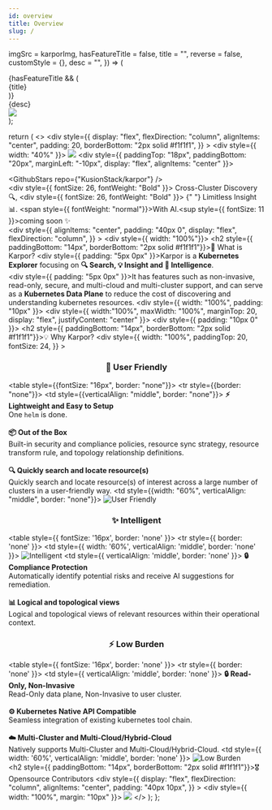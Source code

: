 ```yaml
---
id: overview
title: Overview
slug: /
---
```



  imgSrc = karporImg,
  hasFeatureTitle = false,
  title = "",
  reverse = false,
  customStyle = {},
  desc = "",
}) => (
  <div
    style={{
      display: "flex",
      alignItems: "center",
      padding: "40px 0",
      ...customStyle,
      flexDirection: reverse ? "row-reverse" : "row",
    }}
  >
    <div style={{ width: "50%" }}>
      {hasFeatureTitle && (
        <div style={{ fontSize: 20, padding: "0px 20px" }}>{title}</div>
      )}
      <div style={{ textIndent: "2em", padding: "10px 20px" }}>{desc}</div>
    </div>
    <div style={{ width: "50%", padding: "20px 20px" }}>
      <img src={imgSrc} />
    </div>
  </div>
);

  return (
    <>
      <div
        style={{
          display: "flex",
          flexDirection: "column",
          alignItems: "center",
          padding: 20,
          borderBottom: "2px solid #f1f1f1",
        }}
      >
        <div style={{ width: "40%" }}>
          <img src={logoImg} />
        </div>
        <div style={{ paddingTop: "18px", paddingBottom: "20px", marginLeft:
        "-10px", display: "flex", alignItems: "center" }}>
          <div>
            <KarporButton
              url="https://karpor-demo.kusionstack.io"
              btnText="Demo"
            />
          </div>
          <div>
            <GithubStars repo={"KusionStack/karpor"} />
          </div>
        </div>
        <div style={{ fontSize: 26, fontWeight: "Bold" }}>
          Cross-Cluster Discovery 🔍, 
        </div>
        <div style={{ fontSize: 26, fontWeight: "Bold" }}>
          {" "}
          Limitless Insight 📊. <span style={{ fontWeight: "normal"}}>With AI.<sup
          style={{ fontSize: 11 }}>coming soon </sup></span>✨
        </div>
      </div>
      <div>
      <div
        style={{
          alignItems: "center",
          padding: "40px 0",
          display: "flex",
          flexDirection: "column",
        }}
      >
        <div style={{ width: "100%"}}>
            <h2 style={{ paddingBottom: "14px", borderBottom: "2px solid #f1f1f1"}}>📖 What is Karpor?</h2>
              <div style={{ padding: "5px 0px" }}>Karpor is a <b>Kubernetes Explorer</b> focusing on <b>🔍 Search, 💡 Insight and 🤖
              Intelligence</b>.</div>
              <div style={{ padding: "5px 0px" }}>It has features such as
              non-invasive, read-only, secure, and multi-cloud and multi-cluster
              support, and can serve as a <b>Kubernetes Data Plane</b> to reduce the cost of discovering and understanding kubernetes resources.</div>
        </div>
        <div style={{ width: "100%", padding: "10px" }}>
            <div style={{ width:"100%", maxWidth: "100%", marginTop: 20,
            display: "flex", justifyContent: "center" }}>
              <ReactPlayer width="100%" height="100%" playing controls url='/karpor/assets/overview/demo.mp4' />
            </div>
        </div>
      </div>
        <div style={{ padding: "10px 0" }}>
          <h2 style={{ paddingBottom: "14px", borderBottom: "2px solid #f1f1f1"}}>💡 Why Karpor?</h2>
          <div
            style={{
              width: "100%",
              paddingTop: 20,
              fontSize: 24,
            }}
          >
            <h3 align="center">🤝 User Friendly</h3>
            <table style={{fontSize: "16px", border: "none"}}>
              <tr style={{border: "none"}}>
                <td style={{verticalAlign: "middle", border: "none"}}>
                  <b>⚡️ Lightweight and Easy to Setup</b><br />One `helm` is done.<br /><br/>
                  <b>📦 Out of the Box</b><br />Built-in security and compliance policies, resource sync strategy, resource transform rule, and topology relationship definitions.<br /><br />
                  <b>🔍 Quickly search and locate resource(s)</b><br />Quickly search and locate resource(s) of interest across a large number of clusters in a user-friendly way.
                </td>
                <td style={{width: "60%", verticalAlign: "middle", border: "none"}}>
                  <img src={userFriendlyImg} alt="User Friendly" />
                </td>
              </tr>
            </table>
            <br/>
            <h3 align="center">✨ Intelligent</h3>
            <table style={{ fontSize: '16px', border: 'none' }}>
              <tr style={{ border: 'none' }}>
                <td style={{ width: '60%', verticalAlign: 'middle', border: 'none' }}>
                  <img src={intelligentImg} alt="Intelligent" />
                </td>
                <td style={{ verticalAlign: 'middle', border: 'none' }}>
                  <b>🔒 Compliance Protection</b><br />Automatically identify potential risks and receive AI suggestions for remediation.<br /><br/>
                  <b>📊 Logical and topological views</b><br />Logical and topological views of relevant resources within their operational context.
                </td>
              </tr>
            </table>
            <br/>
            <h3 align="center">⚡️ Low Burden</h3>
            <table style={{ fontSize: '16px', border: 'none' }}>
              <tr style={{ border: 'none' }}>
                <td style={{ verticalAlign: 'middle', border: 'none' }}>
                  <b>🔒 Read-Only, Non-Invasive</b><br />Read-Only data plane, Non-Invasive to user cluster.<br /><br/>
                  <b>⚙️ Kubernetes Native API Compatible</b><br />Seamless integration of existing kubernetes tool chain.<br /><br/>
                  <b>☁️ Multi-Cluster and Multi-Cloud/Hybrid-Cloud</b><br />Natively supports Multi-Cluster and Multi-Cloud/Hybrid-Cloud.
                </td>
                <td style={{ width: '60%', verticalAlign: 'middle', border: 'none' }}>
                  <img src={lowBurdenImg} alt="Low Burden" />
                </td>
              </tr>
            </table>
            <br/>
          </div>
        </div>
      </div>
      <h2 style={{ paddingBottom: "14px", borderBottom: "2px solid #f1f1f1"}}>🎖️ Opensource Contributors</h2>
      <div
        style={{
            display: "flex",
            flexDirection: "column",
            alignItems: "center",
            padding: "40px 10px",
          }}
        >
        <div style={{ width: "100%", margin: "10px" }}>
          <img src="https://contrib.rocks/image?repo=KusionStack/kusion" />
        </div>
      </div>
    </>
  );
};

<Content />

<!--
## Karpor vs. Others

|                                | **Karpor** | **Kubevious** | **Clusterpedia** | **Kubeview** | **Kubernetes Dashboard** |
| ------------------------------ | ----------- | ------------- | ---------------- | ------------ | ------------------------ |
| Kubernetes-Native Support      | ✅           | ✅             | ✅                | ✅            | ✅                        |
| Resource Search                | ✅           | ✅             | ✅                | ✅            | ✅                        |
| Multi-Cluster Management       | ✅           | ✅             | ✅                | ❌            | ❌                        |
| Resource Sync                  | ✅           | ❌             | ✅                | ❌            | ❌                        |
| Cross-Cluster Search           | ✅           | ✅             | ✅                | ❌            | ❌                        |
| Web UI                         | ✅           | ✅             | ❌                | ✅            | ✅                        |
| Resource Relationship Topology | ✅           | ✅             | ❌                | ✅            | ❌                        |
| Security Compliance            | ✅           | ✅             | ❌                | ❌            | ❌                        |
| Logic View                     | ✅           | ❌             | ❌                | ❌            | ❌                        |

-->

